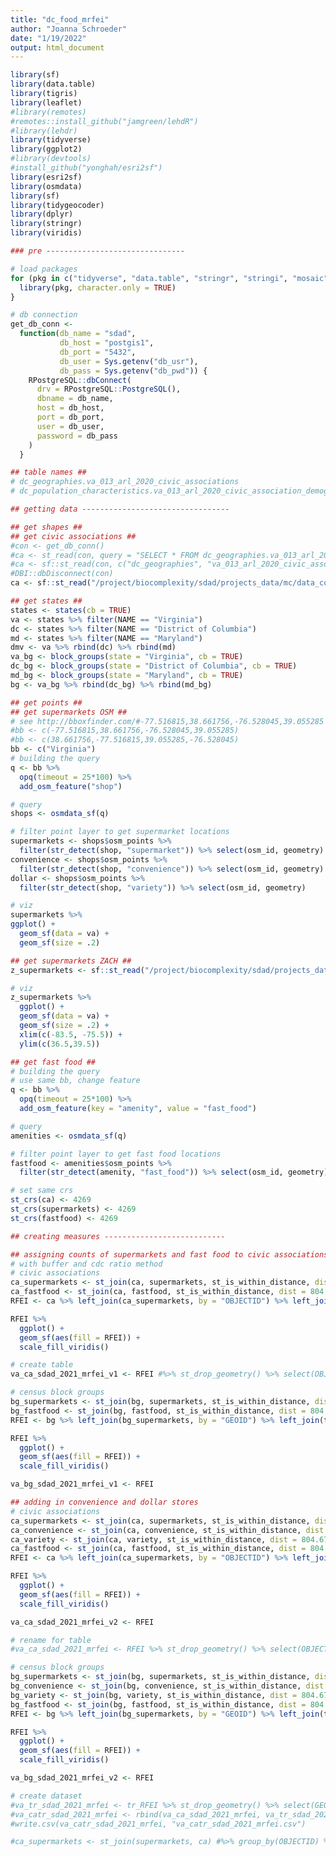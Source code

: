 ```yaml
---
title: "dc_food_mrfei"
author: "Joanna Schroeder"
date: "1/19/2022"
output: html_document
---
```


```r
library(sf)
library(data.table)
library(tigris)
library(leaflet)
#library(remotes)
#remotes::install_github("jamgreen/lehdR")
#library(lehdr)
library(tidyverse)
library(ggplot2)
#library(devtools)
#install_github("yonghah/esri2sf")
library(esri2sf)
library(osmdata)
library(sf)
library(tidygeocoder)
library(dplyr)
library(stringr)
library(viridis)

### pre -------------------------------

# load packages
for (pkg in c("tidyverse", "data.table", "stringr", "stringi", "mosaic", "dplyr", "readr","gt", "dataverse")) {
  library(pkg, character.only = TRUE)
}

# db connection
get_db_conn <-
  function(db_name = "sdad",
           db_host = "postgis1",
           db_port = "5432",
           db_user = Sys.getenv("db_usr"),
           db_pass = Sys.getenv("db_pwd")) {
    RPostgreSQL::dbConnect(
      drv = RPostgreSQL::PostgreSQL(),
      dbname = db_name,
      host = db_host,
      port = db_port,
      user = db_user,
      password = db_pass
    )
  }
```

```r
## table names ##
# dc_geographies.va_013_arl_2020_civic_associations
# dc_population_characteristics.va_013_arl_2020_civic_association_demographics

## getting data ---------------------------------

## get shapes ##
## get civic associations ##
#con <- get_db_conn()
#ca <- st_read(con, query = "SELECT * FROM dc_geographies.va_013_arl_2020_civic_associations")
#ca <- sf::st_read(con, c("dc_geographies", "va_013_arl_2020_civic_associations"))
#DBI::dbDisconnect(con)
ca <- sf::st_read("/project/biocomplexity/sdad/projects_data/mc/data_commons/Civic_Association_Polygons/Civic_Association_Polygons.shp")

## get states ##
states <- states(cb = TRUE)
va <- states %>% filter(NAME == "Virginia")
dc <- states %>% filter(NAME == "District of Columbia")
md <- states %>% filter(NAME == "Maryland")
dmv <- va %>% rbind(dc) %>% rbind(md)
va_bg <- block_groups(state = "Virginia", cb = TRUE)
dc_bg <- block_groups(state = "District of Columbia", cb = TRUE)
md_bg <- block_groups(state = "Maryland", cb = TRUE)
bg <- va_bg %>% rbind(dc_bg) %>% rbind(md_bg)

## get points ##
## get supermarkets OSM ##
# see http://bboxfinder.com/#-77.516815,38.661756,-76.528045,39.055285
#bb <- c(-77.516815,38.661756,-76.528045,39.055285)
#bb <- c(38.661756,-77.516815,39.055285,-76.528045)
bb <- c("Virginia")
# building the query
q <- bb %>%
  opq(timeout = 25*100) %>%
  add_osm_feature("shop")

# query
shops <- osmdata_sf(q)

# filter point layer to get supermarket locations
supermarkets <- shops$osm_points %>%
  filter(str_detect(shop, "supermarket")) %>% select(osm_id, geometry)
convenience <- shops$osm_points %>%
  filter(str_detect(shop, "convenience")) %>% select(osm_id, geometry)
dollar <- shops$osm_points %>%
  filter(str_detect(shop, "variety")) %>% select(osm_id, geometry)

# viz
supermarkets %>%
ggplot() +
  geom_sf(data = va) +
  geom_sf(size = .2)

## get supermarkets ZACH ##
z_supermarkets <- sf::st_read("/project/biocomplexity/sdad/projects_data/mc/data_commons/dc_health_behavior_diet/virginia_grocery_stores_2.shp")

# viz
z_supermarkets %>%
  ggplot() +
  geom_sf(data = va) +
  geom_sf(size = .2) +
  xlim(c(-83.5, -75.5)) +
  ylim(c(36.5,39.5))

## get fast food ##
# building the query
# use same bb, change feature
q <- bb %>%
  opq(timeout = 25*100) %>%
  add_osm_feature(key = "amenity", value = "fast_food")

# query
amenities <- osmdata_sf(q)

# filter point layer to get fast food locations
fastfood <- amenities$osm_points %>%
  filter(str_detect(amenity, "fast_food")) %>% select(osm_id, geometry)

# set same crs
st_crs(ca) <- 4269
st_crs(supermarkets) <- 4269
st_crs(fastfood) <- 4269

## creating measures ---------------------------

## assigning counts of supermarkets and fast food to civic associations ##
# with buffer and cdc ratio method
# civic associations
ca_supermarkets <- st_join(ca, supermarkets, st_is_within_distance, dist = 804.672) %>% filter(!is.na(osm_id)) %>% group_by(OBJECTID) %>% mutate(super_count = n()) %>% select(OBJECTID, super_count) %>% st_drop_geometry() %>% distinct()
ca_fastfood <- st_join(ca, fastfood, st_is_within_distance, dist = 804.672) %>% filter(!is.na(osm_id)) %>% group_by(OBJECTID) %>% mutate(fast_count = n()) %>% select(OBJECTID, fast_count) %>% st_drop_geometry() %>% distinct()
RFEI <- ca %>% left_join(ca_supermarkets, by = "OBJECTID") %>% left_join(ca_fastfood, by = "OBJECTID") %>% mutate(RFEI = (super_count/(super_count + fast_count)) * 100) %>% mutate(RFEI = ifelse(is.na(RFEI), 0, RFEI))

RFEI %>%
  ggplot() +
  geom_sf(aes(fill = RFEI)) +
  scale_fill_viridis()

# create table
va_ca_sdad_2021_mrfei_v1 <- RFEI #%>% st_drop_geometry() %>% select(OBJECTID, LABEL, RFEI) %>% rename(geoid = OBJECTID, region_name = LABEL, value = RFEI) %>% mutate(year = 2021, measure = "mrfei", measure_type = "index", region_type = "civic association") %>% distinct()

# census block groups
bg_supermarkets <- st_join(bg, supermarkets, st_is_within_distance, dist = 804.672) %>% filter(!is.na(osm_id)) %>% group_by(GEOID) %>% mutate(super_count = n()) %>% select(GEOID, super_count) %>% st_drop_geometry() %>% distinct()
bg_fastfood <- st_join(bg, fastfood, st_is_within_distance, dist = 804.672) %>% filter(!is.na(osm_id)) %>% group_by(GEOID) %>% mutate(fast_count = n()) %>% select(GEOID, fast_count) %>% st_drop_geometry() %>% distinct()
RFEI <- bg %>% left_join(bg_supermarkets, by = "GEOID") %>% left_join(tr_fastfood, by = "GEOID") %>% mutate(RFEI = (super_count/(super_count + fast_count)) * 100) %>% mutate(RFEI = ifelse(is.na(RFEI), 0, RFEI)) %>% distinct()

RFEI %>%
  ggplot() +
  geom_sf(aes(fill = RFEI)) +
  scale_fill_viridis()

va_bg_sdad_2021_mrfei_v1 <- RFEI

## adding in convenience and dollar stores
# civic associations
ca_supermarkets <- st_join(ca, supermarkets, st_is_within_distance, dist = 804.672) %>% filter(!is.na(name)) %>% group_by(OBJECTID) %>% mutate(super_count = n()) %>% select(OBJECTID, super_count) %>% st_drop_geometry()
ca_convenience <- st_join(ca, convenience, st_is_within_distance, dist = 804.672) %>% filter(!is.na(name)) %>% group_by(OBJECTID) %>% mutate(conv_count = n()) %>% select(OBJECTID, super_count) %>% st_drop_geometry()
ca_variety <- st_join(ca, variety, st_is_within_distance, dist = 804.672) %>% filter(!is.na(name)) %>% group_by(OBJECTID) %>% mutate(var_count = n()) %>% select(OBJECTID, super_count) %>% st_drop_geometry()
ca_fastfood <- st_join(ca, fastfood, st_is_within_distance, dist = 804.672) %>% filter(!is.na(osm_id)) %>% group_by(OBJECTID) %>% mutate(fast_count = n()) %>% select(OBJECTID, fast_count) %>% st_drop_geometry()
RFEI <- ca %>% left_join(ca_supermarkets, by = "OBJECTID") %>% left_join(ca_fastfood, by = "OBJECTID") %>% mutate(RFEI = (super_count/(super_count + fast_count + var_count + conv_count)) * 100) %>% mutate(RFEI = ifelse(is.na(RFEI), 0, RFEI))

RFEI %>%
  ggplot() +
  geom_sf(aes(fill = RFEI)) +
  scale_fill_viridis()

va_ca_sdad_2021_mrfei_v2 <- RFEI

# rename for table
#va_ca_sdad_2021_mrfei <- RFEI %>% st_drop_geometry() %>% select(OBJECTID, LABEL, RFEI) %>% rename(geoid = OBJECTID, region_name = LABEL, value = RFEI) %>% mutate(year = 2021, measure = "mrfei", measure_type = "index", region_type = "civic association") %>% distinct()

# census block groups
bg_supermarkets <- st_join(bg, supermarkets, st_is_within_distance, dist = 804.672) %>% filter(!is.na(name)) %>% group_by(GEOID) %>% mutate(super_count = n()) %>% select(GEOID, super_count) %>% st_drop_geometry()
bg_convenience <- st_join(bg, convenience, st_is_within_distance, dist = 804.672) %>% filter(!is.na(name)) %>% group_by(GEOID) %>% mutate(conv_count = n()) %>% select(GEOID, super_count) %>% st_drop_geometry()
bg_variety <- st_join(bg, variety, st_is_within_distance, dist = 804.672) %>% filter(!is.na(osm_id)) %>% group_by(GEOID) %>% mutate(var_count = n()) %>% select(GEOID, fast_count) %>% st_drop_geometry()
bg_fastfood <- st_join(bg, fastfood, st_is_within_distance, dist = 804.672) %>% filter(!is.na(osm_id)) %>% group_by(GEOID) %>% mutate(fast_count = n()) %>% select(GEOID, fast_count) %>% st_drop_geometry()
RFEI <- bg %>% left_join(bg_supermarkets, by = "GEOID") %>% left_join(tr_fastfood, by = "GEOID") %>% mutate(RFEI = (super_count/(super_count + fast_count + conv_count + var_count)) * 100) %>% mutate(RFEI = ifelse(is.na(RFEI), 0, RFEI))

RFEI %>%
  ggplot() +
  geom_sf(aes(fill = RFEI)) +
  scale_fill_viridis()

va_bg_sdad_2021_mrfei_v2 <- RFEI

# create dataset
#va_tr_sdad_2021_mrfei <- tr_RFEI %>% st_drop_geometry() %>% select(GEOID, NAME, RFEI) %>% rename(geoid = GEOID, value = RFEI) %>% mutate(year = 2021, measure = "mrfei", measure_type = "index", region_type = "tract", region_name = paste0("Census Tract ", NAME)) %>% select(-NAME) %>% distinct()
#va_catr_sdad_2021_mrfei <- rbind(va_ca_sdad_2021_mrfei, va_tr_sdad_2021_mrfei)
#write.csv(va_catr_sdad_2021_mrfei, "va_catr_sdad_2021_mrfei.csv")

#ca_supermarkets <- st_join(supermarkets, ca) #%>% group_by(OBJECTID) %>% mutate(super_count = n()) %>% select(OBJECTID, super_count) %>% st_drop_geometry()

```

